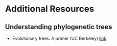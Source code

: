# Additional Resources { .unnumbered }

## Understanding phylogenetic trees

- Evolutionary trees: A primer (UC Berkeley) [link](https://evolution.berkeley.edu/the-tree-room/evolutionary-trees-a-primer/)
